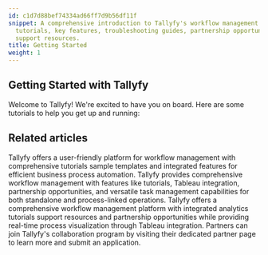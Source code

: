 ```yaml
---
id: c1d7d88bef74334ad66ff7d9b56df11f
snippet: A comprehensive introduction to Tallyfy's workflow management platform featuring
  tutorials, key features, troubleshooting guides, partnership opportunities, and
  support resources.
title: Getting Started
weight: 1
---
```


## Getting Started with Tallyfy

Welcome to Tallyfy! We're excited to have you on board. Here are some tutorials to help you get up and running:



<PageTree />


## Related articles
<CardGrid>
<LinkTitleCard header="<b>Pro > Getting Started</b>" href="/products/pro/tutorials/" > Tallyfy offers a user-friendly platform for workflow management with comprehensive tutorials sample templates and integrated features for efficient business process automation. </LinkTitleCard>
<LinkTitleCard header="<b>Tutorials > Key Features</b>" href="/products/pro/tutorials/features/" > Tallyfy provides comprehensive workflow management with features like tutorials, Tableau integration, partnership opportunities, and versatile task management capabilities for both standalone and process-linked operations. </LinkTitleCard>
<LinkTitleCard header="<b>Tutorials > Key Features</b>" href="/products/pro/tutorials/features/" > Tallyfy offers a comprehensive workflow management platform with integrated analytics tutorials support resources and partnership opportunities while providing real-time process visualization through Tableau integration. </LinkTitleCard>
<LinkTitleCard header="<b>Miscellaneous > Become a Tallyfy Partner</b>" href="/products/pro/miscellaneous/how-can-i-become-a-tallyfy-partner/" > Partners can join Tallyfy's collaboration program by visiting their dedicated partner page to learn more and submit an application. </LinkTitleCard>
</CardGrid>